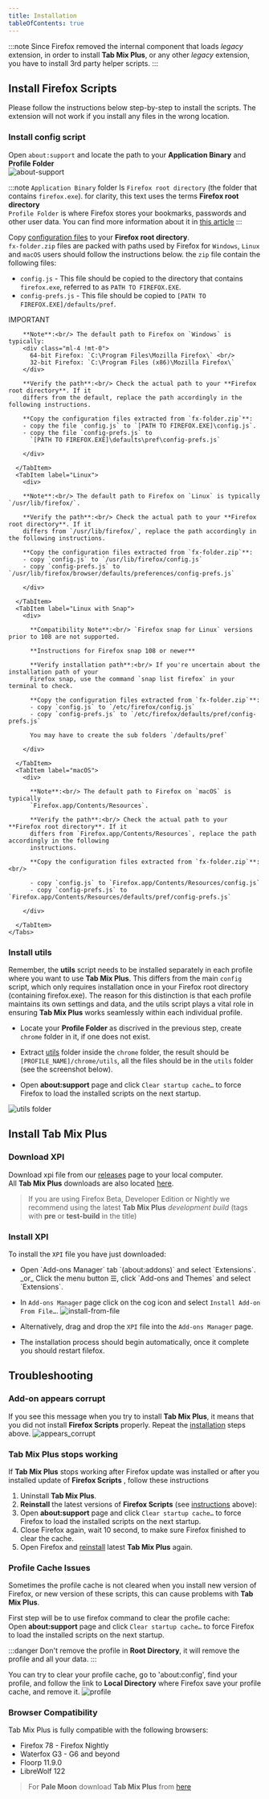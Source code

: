```yaml
---
title: Installation
tableOfContents: true
---
```



:::note
Since Firefox removed the internal component that loads _legacy_ extension, in order to install
**Tab Mix Plus**, or any other _legacy_ extension, you have to install 3rd party helper scripts.
:::

## Install Firefox Scripts

Please follow the instructions below step-by-step to install the scripts. The extension will not
work if you install any files in the wrong location.

### Install config script

Open `about:support` and locate the path to your **Application Binary** and **Profile Folder**<br/>
![about-support](https://user-images.githubusercontent.com/3650909/192940048-0115c26a-81c0-4343-9f5e-164012420af2.png)

:::note
`Application Binary` folder Is `Firefox root directory` (the folder that contains `firefox.exe`).
for clarity, this text uses the terms **Firefox root directory**<br /> `Profile Folder` is where
Firefox stores your bookmarks, passwords and other user data. You can find more information about it
in [this article](https://support.mozilla.org/en-US/kb/profiles-where-firefox-stores-user-data)
:::

Copy [configuration files](https://github.com/onemen/TabMixPlus/files/14075743/fx-folder.zip) to
your **Firefox root directory**.<br/> `fx-folder.zip` files are packed with paths used by Firefox
for `Windows`, `Linux` and `macOS` users should follow the instructions below. the `zip` file
contain the following files:

- `config.js` - This file should be copied to the directory that contains `firefox.exe`, referred to
  as `PATH TO FIREFOX.EXE`.
- `config-prefs.js` - This file should be copied to `[PATH TO FIREFOX.EXE]/defaults/pref`.

<div aria-label="IMPORTANT" class="starlight-aside starlight-aside--tip">
  <div class="starlight-aside__title" aria-hidden="true">
    <Icon name="rocket" class="starlight-aside__icon" size="2rem" />
    <span>IMPORTANT</span>
  </div>
  <section class="starlight-aside__content">
    <Tabs>
      <TabItem label="Windows">
        <div>

        **Note**:<br/> The default path to Firefox on `Windows` is typically:
        <div class="ml-4 !mt-0">
          64-bit Firefox: `C:\Program Files\Mozilla Firefox\` <br/>
          32-bit Firefox: `C:\Program Files (x86)\Mozilla Firefox\`
        </div>

        **Verify the path**:<br/> Check the actual path to your **Firefox root directory**. If it
        differs from the default, replace the path accordingly in the following instructions.

        **Copy the configuration files extracted from `fx-folder.zip`**:
        - copy the file `config.js` to `[PATH TO FIREFOX.EXE]\config.js`.
        - copy the file `config-prefs.js` to
          `[PATH TO FIREFOX.EXE]\defaults\pref\config-prefs.js`

        </div>

      </TabItem>
      <TabItem label="Linux">
        <div>

        **Note**:<br/> The default path to Firefox on `Linux` is typically `/usr/lib/firefox/`.

        **Verify the path**:<br/> Check the actual path to your **Firefox root directory**. If it
        differs from `/usr/lib/firefox/`, replace the path accordingly in the following instructions.

        **Copy the configuration files extracted from `fx-folder.zip`**:
        - copy `config.js` to `/usr/lib/firefox/config.js`
        - copy `config-prefs.js` to `/usr/lib/firefox/browser/defaults/preferences/config-prefs.js`

        </div>

      </TabItem>
      <TabItem label="Linux with Snap">
        <div>

          **Compatibility Note**:<br/> `Firefox snap for Linux` versions prior to 108 are not supported.

          **Instructions for Firefox snap 108 or newer**

          **Verify installation path**:<br/> If you're uncertain about the installation path of your
          Firefox snap, use the command `snap list firefox` in your terminal to check.

          **Copy the configuration files extracted from `fx-folder.zip`**:
          - copy `config.js` to `/etc/firefox/config.js`
          - copy `config-prefs.js` to `/etc/firefox/defaults/pref/config-prefs.js`

          You may have to create the sub folders `/defaults/pref`

        </div>

      </TabItem>
      <TabItem label="macOS">
        <div>

          **Note**:<br/> The default path to Firefox on `macOS` is typically
          `Firefox.app/Contents/Resources`.

          **Verify the path**:<br/> Check the actual path to your **Firefox root directory**. If it
          differs from `Firefox.app/Contents/Resources`, replace the path accordingly in the following
          instructions.

          **Copy the configuration files extracted from `fx-folder.zip`**:<br/>

          - copy `config.js` to `Firefox.app/Contents/Resources/config.js`
          - copy `config-prefs.js` to `Firefox.app/Contents/Resources/defaults/pref/config-prefs.js`

        </div>

      </TabItem>
    </Tabs>

  </section> 
</div>

### Install utils

Remember, the **utils** script needs to be installed separately in each profile where you want to
use **Tab Mix Plus**. This differs from the main `config` script, which only requires installation
once in your Firefox root directory (containing firefox.exe). The reason for this distinction is
that each profile maintains its own settings and data, and the utils script plays a vital role in
ensuring **Tab Mix Plus** works seamlessly within each individual profile.

- Locate your **Profile Folder** as discrived in the previous step, create `chrome` folder in it, if
  one does not exist.

- Extract
  [utils](https://github.com/onemen/TabMixPlus/files/14075742/utils_extensions_and_scripts.zip)
  folder inside the `chrome` folder, the result should be `[PROFILE_NAME]/chrome/utils`, all the
  files should be in the `utils` folder (see the screenshot below).

- Open **about\:support** page and click `Clear startup cache…` to force Firefox to load the
  installed scripts on the next startup.

![utils folder](https://github.com/onemen/TabMixPlus/assets/3650909/fc5da575-2c75-493e-8342-34f1142ece4a)

## Install **Tab Mix Plus**

### Download XPI

Download xpi file from our [releases](https://github.com/onemen/TabMixPlus/releases) page to your
local computer.<br/> All **Tab Mix Plus** downloads are also located
[here](https://bitbucket.org/onemen/tabmixplus-for-firefox/downloads/).

> If you are using Firefox Beta, Developer Edition or Nightly we recommend using the latest **Tab
> Mix Plus** _development build_ (tags with **pre** or **test-build** in the title)

### Install XPI

To install the `XPI` file you have just downloaded:

- <div>
    Open `Add-ons Manager` tab `(about:addons)` and select `Extensions`. <br /> _or_ Click the menu
    button ☰, click `Add-ons and Themes` and select `Extensions`.
  </div>
- In `Add-ons Manager` page click on the cog icon and select `Install Add-on From File…`.
  ![install-from-file](https://user-images.githubusercontent.com/3650909/184072729-3995d29b-006c-4012-ac3d-5f653c890ac9.png)

- Alternatively, drag and drop the `XPI` file into the `Add-ons Manager` page.

- The installation process should begin automatically, once it complete you should restart filefox.

## Troubleshooting

### Add-on appears corrupt

If you see this message when you try to install **Tab Mix Plus**, it means that you did not install
**Firefox Scripts** properly. Repeat the [installation](#install-firefox-scripts) steps above.
![appears_corrupt](https://github.com/onemen/TabMixPlus/assets/3650909/0013ac80-24e9-46c9-92da-7b0dc0d51841)

### **Tab Mix Plus** stops working

If **Tab Mix Plus** stops working after Firefox update was installed or after you installed update
of **Firefox Scripts** , follow these instructions

1. Uninstall **Tab Mix Plus**.
2. **Reinstall** the latest versions of **Firefox Scripts** (see
   [instructions](#install-firefox-scripts) above):
3. Open **about\:support** page and click `Clear startup cache…` to force Firefox to load the
   installed scripts on the next startup.
4. Close Firefox again, wait 10 second, to make sure Firefox finished to clear the cache.
5. Open Firefox and [reinstall](#install-tab-mix-plus) latest **Tab Mix Plus** again.

### Profile Cache Issues

Sometimes the profile cache is not cleared when you install new version of Firefox, or new version
of these scripts, this can cause problems with **Tab Mix Plus**.

First step will be to use firefox command to clear the profile cache: <br /> Open **about\:support**
page and click `Clear startup cache…` to force Firefox to load the installed scripts on the next
startup.

:::danger
Don't remove the profile in **Root Directory**, it will remove the profile and all your data.
:::

You can try to clear your profile cache, go to 'about\:config', find your profile, and follow the
link to **Local Directory** where Firefox save your profile cache, and remove it.
![profile](https://github.com/onemen/TabMixPlus/assets/3650909/c04e8578-7980-4fef-b52e-f494028b6f34)

### Browser Compatibility

Tab Mix Plus is fully compatible with the following browsers:

- Firefox 78 - Firefox Nightly
- Waterfox G3 - G6 and beyond
- Floorp 11.9.0
- LibreWolf 122

> For **Pale Moon** download **Tab Mix Plus** from
> [here](https://addons.palemoon.org/addon/tab-mix-plus/)
